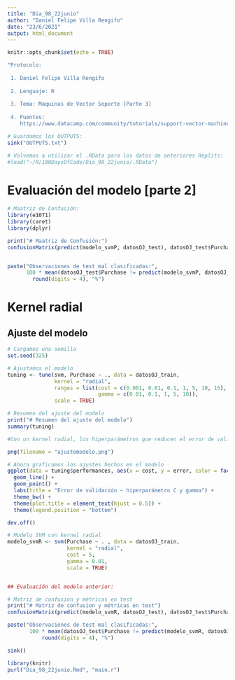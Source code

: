 ```yaml
---
title: "Dia_98_22junio"
author: "Daniel Felipe Villa Rengifo"
date: "23/6/2021"
output: html_document
---
```


```r
knitr::opts_chunk$set(echo = TRUE)
```

```r
"Protocolo:
 
 1. Daniel Felipe Villa Rengifo
 
 2. Lenguaje: R
 
 3. Tema: Maquinas de Vector Soporte [Parte 3]
 
 4. Fuentes:  
    https://www.datacamp.com/community/tutorials/support-vector-machines-r"
```

```r
# Guardamos los OUTPUTS:
sink("OUTPUTS.txt")

# Volvemos a utilizar el .RData para los datos de anteriores Replits:
#load("~/R/100DaysOfCode/Dia_98_22junio/.RData")
```


# Evaluación del modelo [parte 2]

```r
# Maatriz de Confusión:
library(e1071)
library(caret)
library(dplyr)

print("# Maatriz de Confusión:")
confusionMatrix(predict(modelo_svmP, datosOJ_test), datosOJ_test$Purchase)


paste("Observaciones de test mal clasificadas:", 
      100 * mean(datosOJ_test$Purchase != predict(modelo_svmP, datosOJ_test)) %>%
        round(digits = 4), "%")
```

# Kernel radial

## Ajuste del modelo

```r
# Cargamos una semilla
set.seed(325)

# Ajustamos el modelo
tuning <- tune(svm, Purchase ~ ., data = datosOJ_train, 
               kernel = "radial", 
               ranges = list(cost = c(0.001, 0.01, 0.1, 1, 5, 10, 15), 
                             gamma = c(0.01, 0.1, 1, 5, 10)), 
               scale = TRUE)

# Resumen del ajuste del modelo
print("# Resumen del ajuste del modelo")
summary(tuning)

#Con un kernel radial, los hiperparámetros que reducen el error de validación son coste = 5, gamma = 0,01.

png(filename = "ajustemodelo.png")

# Ahora graficamos los ajustes hechos en el modelo
ggplot(data = tuning$performances, aes(x = cost, y = error, color = factor(gamma))) +
  geom_line() +
  geom_point() +
  labs(title = "Error de validación ~ hiperparámetro C y gamma") +
  theme_bw() +
  theme(plot.title = element_text(hjust = 0.5)) +
  theme(legend.position = "bottom")

dev.off()

# Modelo SVM con kernel radial
modelo_svmR <- svm(Purchase ~ . , data = datosOJ_train, 
                   kernel = "radial", 
                   cost = 5, 
                   gamma = 0.01, 
                   scale = TRUE)


## Evaluación del modelo anterior:

# Matriz de confusion y métricas en test
print("# Matriz de confusion y métricas en test")
confusionMatrix(predict(modelo_svmR, datosOJ_test), datosOJ_test$Purchase)

paste("Observaciones de test mal clasificadas:", 
       100 * mean(datosOJ_test$Purchase != predict(modelo_svmR, datosOJ_test)) %>%
           round(digits = 4), "%")

sink()
```

```r
library(knitr)
purl("Dia_98_22junio.Rmd", "main.r")
```

